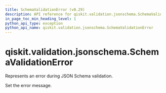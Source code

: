 ```yaml
---
title: SchemaValidationError (v0.29)
description: API reference for qiskit.validation.jsonschema.SchemaValidationError in qiskit v0.29
in_page_toc_min_heading_level: 1
python_api_type: exception
python_api_name: qiskit.validation.jsonschema.SchemaValidationError
---
```


<span id="qiskit-validation-jsonschema-schemavalidationerror" />

# qiskit.validation.jsonschema.SchemaValidationError

<Class id="qiskit.validation.jsonschema.SchemaValidationError" isDedicatedPage={true} github="https://github.com/qiskit/qiskit/tree/stable/0.18/qiskit/validation/jsonschema/exceptions.py" signature="SchemaValidationError(*message)" modifiers="exception">
  Represents an error during JSON Schema validation.

  Set the error message.
</Class>

